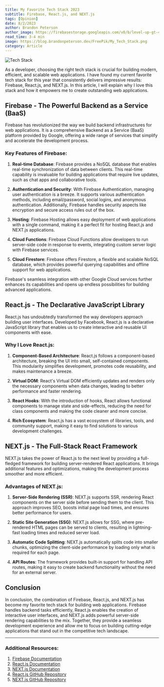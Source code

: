```yaml
---
title: My Favorite Tech Stack 2023
subtitle: Firebase, React.js, and NEXT.js
tags: [Opinion]
date: 8/2/2023
author: Brandon Peterson
author_image: https://firebasestorage.googleapis.com/v0/b/level-up-gt-479b6.appspot.com/o/Brandon.webp?alt=media&token=f7cd367f-40c0-4237-87f2-b8ec11dcf411
read_time: 3-4 min
image: https://blog.brandonpeterson.dev/FreePik/My_Tech_Stack.png
category: Article
---
```


![Tech Stack](https://blog.brandonpeterson.dev/FreePik/My_Tech_Stack.png)

As a developer, choosing the right tech stack is crucial for building modern, efficient, and scalable web applications. I have found my current favorite tech stack for this year that consistently delivers impressive results: Firebase, React.js, and NEXT.js. In this article, I will explain why I love this stack and how it empowers me to create outstanding web applications.

## Firebase - The Powerful Backend as a Service (BaaS)

Firebase has revolutionized the way we build backend infrastructures for web applications. It is a comprehensive Backend as a Service (BaaS) platform provided by Google, offering a wide range of services that simplify and accelerate the development process.

### Key Features of Firebase:

1. **Real-time Database**: Firebase provides a NoSQL database that enables real-time synchronization of data between clients. This real-time capability is invaluable for building applications that require live updates, such as chat apps and collaborative tools.

2. **Authentication and Security**: With Firebase Authentication, managing user authentication is a breeze. It supports various authentication methods, including email/password, social logins, and anonymous authentication. Additionally, Firebase handles security aspects like encryption and secure access rules out of the box.

3. **Hosting**: Firebase Hosting allows easy deployment of web applications with a single command, making it a perfect fit for hosting React.js and NEXT.js applications.

4. **Cloud Functions**: Firebase Cloud Functions allow developers to run server-side code in response to events, integrating custom server logic with Firebase services.

5. **Cloud Firestore**: Firebase offers Firestore, a flexible and scalable NoSQL database, which provides powerful querying capabilities and offline support for web applications.

Firebase's seamless integration with other Google Cloud services further enhances its capabilities and opens up endless possibilities for building advanced applications.

## React.js - The Declarative JavaScript Library

React.js has undoubtedly transformed the way developers approach building user interfaces. Developed by Facebook, React.js is a declarative JavaScript library that enables us to create interactive and reusable UI components with ease.

### Why I Love React.js:

1. **Component-Based Architecture**: React.js follows a component-based architecture, breaking the UI into small, self-contained components. This modularity simplifies development, promotes code reusability, and makes maintenance a breeze.

2. **Virtual DOM**: React's Virtual DOM efficiently updates and renders only the necessary components when data changes, leading to better performance and faster rendering.

3. **React Hooks**: With the introduction of hooks, React allows functional components to manage state and side-effects, reducing the need for class components and making the code cleaner and more concise.

4. **Rich Ecosystem**: React.js has a vast ecosystem of libraries, tools, and community support, making it easy to find solutions to various development challenges.

## NEXT.js - The Full-Stack React Framework

NEXT.js takes the power of React.js to the next level by providing a full-fledged framework for building server-rendered React applications. It brings additional features and optimizations, making the development process smoother and more efficient.

### Advantages of NEXT.js:

1. **Server-Side Rendering (SSR)**: NEXT.js supports SSR, rendering React components on the server side before sending them to the client. This approach improves SEO, boosts initial page load times, and ensures better performance for users.

2. **Static Site Generation (SSG)**: NEXT.js allows for SSG, where pre-rendered HTML pages can be served to clients, resulting in lightning-fast loading times and reduced server load.

3. **Automatic Code Splitting**: NEXT.js automatically splits code into smaller chunks, optimizing the client-side performance by loading only what is required for each page.

4. **API Routes**: The framework provides built-in support for handling API routes, making it easy to create backend functionality without the need for an external server.

## Conclusion

In conclusion, the combination of Firebase, React.js, and NEXT.js has become my favorite tech stack for building web applications. Firebase handles backend tasks efficiently, React.js enables the creation of interactive user interfaces, and NEXT.js adds powerful server-side rendering capabilities to the mix. Together, they provide a seamless development experience and allow me to focus on building cutting-edge applications that stand out in the competitive tech landscape.

---

### Additional Resources:

1. [Firebase Documentation](https://firebase.google.com/docs)
2. [React.js Documentation](https://reactjs.org/docs)
3. [NEXT.js Documentation](https://nextjs.org/docs)
4. [React.js GitHub Repository](https://github.com/facebook/react)
5. [NEXT.js GitHub Repository](https://github.com/vercel/next.js)
